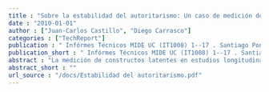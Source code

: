 ```yaml
---
title : "Sobre la estabilidad del autoritarismo: Un caso de medición de invarianza longitudinal"
date : "2010-01-01"
author : ["Juan-Carlos Castillo", "Diego Carrasco"]
categories : ["TechReport"]
publication : " Infórmes Técnicos MIDE UC (IT1008) 1--17 . Santiago Pontificia Universidad Católica de Chile"
publication_short : " Infórmes Técnicos MIDE UC (IT1008) 1--17 . Santiago Pontificia Universidad Católica de Chile"
abstract : "La medición de constructos latentes en estudios longitudinales presenta una serie de desafíos para su análisis, los que se pueden resumir en la pregunta: ¿estamos midiendo realmente lo mismo en las distintas aplicaciones del estudio? Tal pregunta requiere ser abordada con anterioridad al análisis de los cambios del constructo en el tiempo y de sus posibles determinantes, ya que de otra manera se corre el riesgo de cometer errores en la estimación. El procedimiento denominado medición de invarianza longitudinal se centra específicamente en esta situación, permitiendo identificar en qué medida el constructo medido es estable (invariante) en el tiempo. Sin embargo, la medición de invarianza longitudinal aparece escasamente reportada en la literatura empírica, tanto por la baja cantidad de encuestas longitudinales que incluyen constructos latentes así como también porque requiere cierta sofisticación metodológica en el contexto de ecuaciones estructurales. Tomando datos de las tres mediciones de la encuesta longitudinal “Generaciones Políticas” realizada en Chile entre los años 2005-­‐2008, el presente trabajo analiza la invarianza longitudinal del constructo de autoritarismo. Luego de especificar los distintos niveles posibles de invarianza y de su forma de medición, el análisis indica que la escala de autoritarismo posee invarianza a un nivel parcial. Los resultados son discutidos en relación a la necesidad de especificar posibles fuentes de invarianza antes de proceder con modelos explicativos longitudinales, tales como los modelos de curvas latentes."
abstract_short : ""
url_source : "/docs/Estabilidad del autoritarismo.pdf"
---
```

